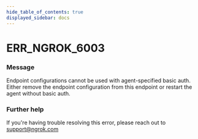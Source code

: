 ```yaml
---
hide_table_of_contents: true
displayed_sidebar: docs
---
```



# ERR_NGROK_6003

### Message

Endpoint configurations cannot be used with agent-specified basic auth. Either remove the endpoint configuration from this endpoint or restart the agent without basic auth.

<ErrorDetails error="err_ngrok_6003" />

### Further help

If you're having trouble resolving this error, please reach out to [support@ngrok.com](mailto:support@ngrok.com?subject=Help%20with%20ERR_NGROK_6003)

